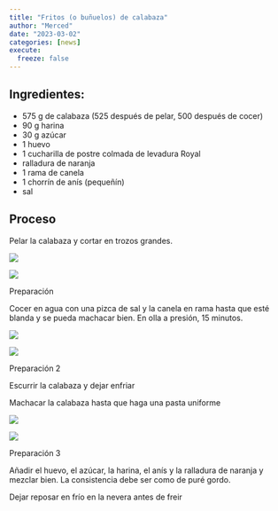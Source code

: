 ```yaml
---
title: "Fritos (o buñuelos) de calabaza"
author: "Merced"
date: "2023-03-02"
categories: [news]
execute: 
  freeze: false
---
```


## Ingredientes:

-   575 g de calabaza (525 después de pelar, 500 después de cocer)
-   90 g harina 
-   30 g azúcar
-   1 huevo
-   1 cucharilla de postre colmada de levadura Royal
-   ralladura de naranja
-   1 rama de canela
-   1 chorrín de anís (pequeñín)
-   sal

## Proceso

Pelar la calabaza y cortar en trozos grandes.

::: {#fig-1 layout-ncol="2" layout-valign="bottom"}
![](fritos-1.jpg)

![](fritos-2.jpg)

Preparación
:::




Cocer en agua con una pizca de sal y la canela en rama hasta que esté blanda y se pueda machacar bien. En olla a presión, 15 minutos.

::: {#fig-2 layout-ncol="2" layout-valign="bottom"}
![](fritos-3.jpg)

![](fritos-4.jpg)

Preparación 2
:::


Escurrir la calabaza y dejar enfriar

Machacar la calabaza hasta que haga una pasta uniforme

::: {#fig-1 layout-ncol="2" layout-valign="bottom"}
![](fritos-5.jpg)

![](fritos-6.jpg)

Preparación 3
:::


Añadir el huevo, el azúcar, la harina, el anís y la ralladura de naranja y mezclar bien. La consistencia debe ser como de puré gordo.

Dejar reposar en frío en la nevera antes de freir
